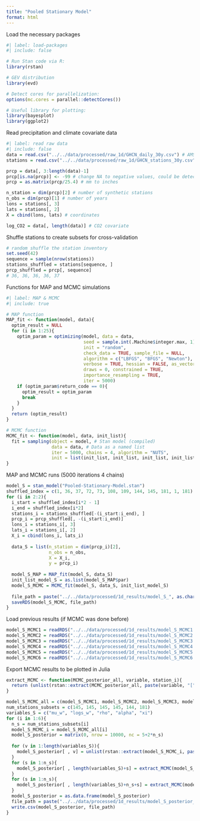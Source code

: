 ```yaml
---
title: "Pooled Stationary Model"
format: html
---
```


Load the necessary packages

```r
#| label: load-packages
#| include: false

# Run Stan code via R:
library(rstan)

# GEV distribution
library(evd)

# Detect cores for parallelization:
options(mc.cores = parallel::detectCores())

# Useful library for plotting:
library(bayesplot)
library(ggplot2)
```

Read precipitation and climate covariate data

```r
#| label: read raw data
#| include: false
data = read.csv("../../data/processed/raw_1d/GHCN_daily_30y.csv") # AMS data
stations = read.csv("../../data/processed/raw_1d/GHCN_stations_30y.csv") # station inventory

prcp = data[, 3:length(data)-1]
prcp[is.na(prcp)] <- -99 # change NA to negative values, could be detected in r stan
prcp = as.matrix(prcp/25.4) # mm to inches

n_station = dim(prcp)[2] # number of synthetic stations
n_obs = dim(prcp)[1] # number of years
lons = stations[, 3]
lats = stations[, 2]
X = cbind(lons, lats) # coordinates

log_CO2 = data[, length(data)] # CO2 covariate
```

Shuffle stations to create subsets for cross-validation

```r
# random shuffle the station inventory
set.seed(42)
sequence = sample(nrow(stations))
stations_shuffled = stations[sequence, ]
prcp_shuffled = prcp[, sequence]
# 36, 36, 36, 36, 37
```

Functions for MAP and MCMC simulations

```r
#| label: MAP & MCMC
#| include: true

# MAP function
MAP_fit <- function(model, data){
  optim_result = NULL
  for (i in 1:25){
    optim_param = optimizing(model, data = data,
                             seed = sample.int(.Machine$integer.max, 1), 
                             init = "random",
                             check_data = TRUE, sample_file = NULL,
                             algorithm = c("LBFGS", "BFGS", "Newton"),
                             verbose = TRUE, hessian = FALSE, as_vector = TRUE,
                             draws = 0, constrained = TRUE, 
                             importance_resampling = TRUE, 
                             iter = 5000)
    if (optim_param$return_code == 0){
      optim_result = optim_param
      break
    }
  }
  return (optim_result)
}

# MCMC function
MCMC_fit <- function(model, data, init_list){
  fit = sampling(object = model, # Stan model (compiled)
                 data = data, # Data as a named list
                 iter = 5000, chains = 4, algorithm = "NUTS", 
                 init = list(init_list, init_list, init_list, init_list))
}
```

MAP and MCMC runs (5000 iterations 4 chains)

```r
model_S = stan_model("Pooled-Stationary-Model.stan")
shuffled_index = c(1, 36, 37, 72, 73, 108, 109, 144, 145, 181, 1, 181) # simple way to get each subset data
for (i in 2:2){
  i_start = shuffled_index[i*2 - 1]
  i_end = shuffled_index[i*2]
  stations_i = stations_shuffled[-(i_start:i_end), ]
  prcp_i = prcp_shuffled[, -(i_start:i_end)]
  lons_i = stations_i[, 3]
  lats_i = stations_i[, 2]
  X_i = cbind(lons_i, lats_i)
  
  data_S = list(n_station = dim(prcp_i)[2],
                n_obs = n_obs,
                X = X_i,
                y = prcp_i)
  
  model_S_MAP = MAP_fit(model_S, data_S)
  init_list_model_S = as.list(model_S_MAP$par)
  model_S_MCMC = MCMC_fit(model_S, data_S, init_list_model_S)
  
  file_path = paste("../../data/processed/1d_results/model_S_", as.character(i), ".Rds", sep = "")
  saveRDS(model_S_MCMC, file_path)
}
```

Load previous results (if MCMC was done before)

```r
model_S_MCMC1 = readRDS("../../data/processed/1d_results/model_S_MCMC1.Rds") # subset 1
model_S_MCMC2 = readRDS("../../data/processed/1d_results/model_S_MCMC2.Rds") # subset 2
model_S_MCMC3 = readRDS("../../data/processed/1d_results/model_S_MCMC3.Rds") # subset 3
model_S_MCMC4 = readRDS("../../data/processed/1d_results/model_S_MCMC4.Rds") # subset 4
model_S_MCMC5 = readRDS("../../data/processed/1d_results/model_S_MCMC5.Rds") # subset 5
model_S_MCMC6 = readRDS("../../data/processed/1d_results/model_S_MCMC6.Rds") # all stations
```

Export MCMC results to be plotted in Julia

```r
extract_MCMC <- function(MCMC_posterior_all, variable, station_i){
  return (unlist(rstan::extract(MCMC_posterior_all, paste(variable, "[", station_i, "]", sep = ""))))
}
```

```r
model_S_MCMC_all = c(model_S_MCMC1, model_S_MCMC2, model_S_MCMC3, model_S_MCMC4, model_S_MCMC5, model_S_MCMC6)
num_stations_subsets = c(145, 145, 145, 145, 144, 181)
variables_S = c("mu_w", "logs_w", "rho", "alpha", "xi")
for (i in 1:6){
  n_s = num_stations_subsets[i]
  model_S_MCMC_i = model_S_MCMC_all[i]
  model_S_posterior = matrix(0, nrow = 10000, nc = 5+2*n_s)
  
  for (v in 1:length(variables_S)){
    model_S_posterior[ , v] = unlist(rstan::extract(model_S_MCMC_i, paste(variables_S[v], sep = "")))
  }
  for (s in 1:n_s){
    model_S_posterior[ , length(variables_S)+s] = extract_MCMC(model_S_MCMC_i, "mu", s)
  }
  for (s in 1:n_s){
    model_S_posterior[ , length(variables_S)+n_s+s] = extract_MCMC(model_S_MCMC_i, "logs", s)
  }
  model_S_posterior = as.data.frame(model_S_posterior)
  file_path = paste("../../data/processed/1d_results/model_S_posterior_sub", as.character(i), ".csv", sep = "")
  write.csv(model_S_posterior, file_path)
}
```
